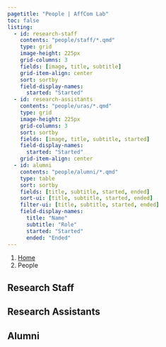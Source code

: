 ---
pagetitle: "People | AffCom Lab"
toc: false
listing:
  - id: research-staff
    contents: "people/staff/*.qmd"
    type: grid
    image-height: 225px
    grid-columns: 3
    fields: [image, title, subtitle]
    grid-item-align: center
    sort: sortby
    field-display-names: 
      started: "Started"
  - id: research-assistants
    contents: "people/uras/*.qmd"
    type: grid
    image-height: 225px
    grid-columns: 3
    sort: sortby
    fields: [image, title, subtitle, started]
    field-display-names: 
      started: "Started"
    grid-item-align: center
  - id: alumni
    contents: "people/alumni/*.qmd"
    type: table
    sort: sortby
    fields: [title, subtitle, started, ended]
    sort-ui: [title, subtitle, started, ended]
    filter-ui: [title, subtitle, started, ended]
    field-display-names: 
      title: "Name"
      subtitle: "Role"
      started: "Started"
      ended: "Ended"
---

```{=html}
<nav aria-label="breadcrumb">
  <ol class="breadcrumb">
    <li class="breadcrumb-item"><a href="index.html">Home</a></li>
    <li class="breadcrumb-item active" aria-current="page">People</li>
  </ol>
</nav>
```


## Research Staff

:::{#research-staff}
:::


## Research Assistants

:::{#research-assistants}
:::

## Alumni

:::{#alumni}
:::
